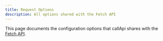 ```yaml
---
title: Request Options
description: All options shared with the Fetch API
---
```


This page documents the configuration options that callApi shares with the [Fetch API](https://developer.mozilla.org/en-US/docs/Web/API/RequestInit).

<auto-type-table path="../../lib/callapi-options.ts" name="CallApiRequestOptions" />
